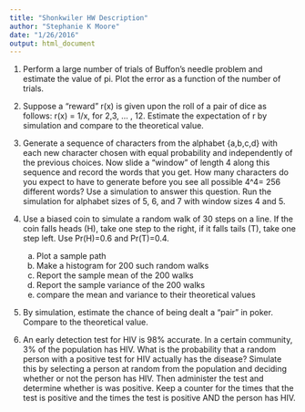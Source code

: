 ```yaml
---
title: "Shonkwiler HW Description"
author: "Stephanie K Moore"
date: "1/26/2016"
output: html_document
---
```

1. Perform a large number of trials of Buffon's needle problem and estimate the value of pi.  Plot the error as a function of the number of trials.

4. Suppose a "reward" r(x) is given upon the roll of a pair of dice as follows: r(x) = 1/x, for 2,3, ... , 12.  Estimate the expectation of r by simulation and compare to the theoretical value.

6. Generate a sequence of characters from the alphabet {a,b,c,d} with each new character chosen with equal probability and independently of the previous choices.  Now slide a "window" of length 4 along this sequence and record the words that you get.  How many characters do you expect to have to generate before you see all possible 4^4= 256 different words?  Use a simulation to answer this question.  Run the simulation for alphabet sizes of 5, 6, and 7 with window sizes 4 and 5.

8. Use a biased coin to simulate a random walk of 30 steps on a line.  If the coin falls heads (H), take one step to the right, if it falls tails (T), take one step left.  Use Pr(H)=0.6 and Pr(T)=0.4. 

    a) Plot a sample path
    b) Make a histogram for 200 such random walks
    c) Report the sample mean of the 200 walks
    d) Report the sample variance of the 200 walks
    e) compare the mean and variance to their theoretical values

10. By simulation, estimate the chance of being dealt a "pair" in poker.  Compare to the theoretical value.

13. An early detection test for HIV is 98% accurate.  In a certain community, 3% of the population has HIV.  What is the probability that a random person with a positive test for HIV actually has the disease?  Simulate this by selecting a person at random from the population and deciding whether or not the person has HIV.  Then administer the test and determine whether is was positive.  Keep a counter for the times that the test is positive and the times the test is positive AND the person has HIV.
